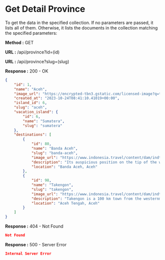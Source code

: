 
# Get Detail Province

To get the data in the specified collection. If no parameters are passed, it lists all of them.
Otherwise, it lists the documents in the collection matching the specified parameters:

**Method :** <Badge variant="success">GET</Badge>

**URL :** <Badge variant="dark">/api/province?id=(id)</Badge>

**URL :** <Badge variant="dark">/api/province?slug=(slug)</Badge>

**Response :** <BadgeOutline variant="success">200 - OK</BadgeOutline>

```json
{
    "id": 1,
    "name": "Aceh",
    "image_url": "https://encrypted-tbn3.gstatic.com/licensed-image?q=tbn:ANd9GcTq1-lW7jiqnw0ZB2UJcXaqjQnQf0BPh4LfEgKSd4UpMfBi5xqTu7ZdCkt1D_HdSbMWAdPendbEnplUcFq9spP2cvSaAr6O",
    "created_at": "2023-10-24T08:41:10.41019+00:00",
    "island_id": 6,
    "slug": "aceh",
    "vacation_island": {
        "id": 6,
        "name": "Sumatera",
        "slug": "sumatera"
    },
    "destinations": [
        {
            "id": 80,
            "name": "Banda Aceh",
            "slug": "banda-aceh",
            "image_url": "https://www.indonesia.travel/content/dam/indtravelrevamp/en/destinations/revision-2019/all-revision-destination/sumatra/Banda_Aceh.jpg",
            "description": "Its auspicious position on the tip of the westernmost point of the Indonesian archipelago has made the town of Banda Aceh a recognized transit point as well as a hub for education, commerce, and government.",
            "location": "Banda Aceh, Aceh"
        },
        {
            "id": 98,
            "name": "Takengon",
            "slug": "takengon",
            "image_url": "https://www.indonesia.travel/content/dam/indtravelrevamp/en/destinations/revision-2019/all-revision-destination/sumatra/Takengon.jpg",
            "description": "Takengon is a 100 km town from the westernmost edge with population no more than 230,000. Takengon is the capital of Central Aceh district. It sits to offer you a handful of rareness you must see. The food is unique and it’s worth noting.",
            "location": "Aceh Tengah, Aceh"
        }
    ]
}
```

**Response :** <BadgeOutline variant="warning">404 - Not Found</BadgeOutline>

```json
Not Found
```

**Response :** <BadgeOutline variant="danger">500 - Server Error</BadgeOutline>

```json
Internal Server Error
```
